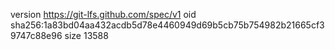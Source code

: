 version https://git-lfs.github.com/spec/v1
oid sha256:1a83bd04aa432acdb5d78e4460949d69b5cb75b754982b21665cf39747c88e96
size 13588

